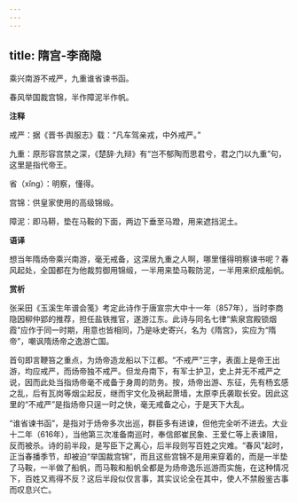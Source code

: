 ```yaml
---
---
---
```

title: 隋宫-李商隐
---

乘兴南游不戒严，九重谁省谏书函。

春风举国裁宫锦，半作障泥半作帆。

**注释**

戒严：据《晋书·舆服志》载：“凡车驾亲戎，中外戒严。”

九重：原形容宫禁之深，《楚辞·九辩》有“岂不郁陶而思君兮，君之门以九重”句，这里是指代帝王。

省（xǐng）：明察，懂得。

宫锦：供皇家使用的高级锦缎。

障泥：即马鞯，垫在马鞍的下面，两边下垂至马蹬，用来遮挡泥土。

**语译**

想当年隋炀帝乘兴南游，毫无戒备，这深居九重之人啊，哪里懂得明察谏书呢？春风起处，全国都在为他裁剪御用锦缎，一半用来垫马鞍防泥，一半用来织成船帆。

**赏析**

张采田《玉溪生年谱会笺》考定此诗作于唐宣宗大中十一年（857年），当时李商隐因柳仲郢的推荐，担任盐铁推官，遂游江东。此诗与同名七律“紫泉宫殿锁烟霞”应作于同一时期，用意也皆相同，乃是咏史寄兴，名为《隋宫》，实应为“隋帝”，嘲讽隋炀帝之逸游亡国。

首句即言鞭笞之重点，为炀帝造龙船以下江都。“不戒严”三字，表面上是帝王出游，均应戒严，而炀帝独不戒严。但龙舟南下，有军士护卫，史上并无不戒严之说，因而此处当指炀帝毫不戒备于身周的防务。按，炀帝出游、东征，先有杨玄感之乱，后有瓦岗等烟尘起反，继而宇文化及祸起萧墙，太原李氏袭取长安。因此这里的“不戒严”是指炀帝只逞一时之快，毫无戒备之心，于是天下大乱。

“谁省谏书函”，是指对于炀帝多次出巡，群臣多有进谏，但他完全听不进去。大业十二年（616年），当他第三次准备南巡时，奉信郎崔民象、王爱仁等上表谏阻，反而被杀。诗的前半段，是写臣下之离心，后半段则写百姓之灾难。“春风”起时，正当春播季节，却被迫“举国裁宫锦”，而且这些宫锦不是用来穿着的，而是一半垫了马鞍，一半做了船帆，而马鞍和船帆全都是为炀帝逸乐巡游而实施，在这种情况下，百姓又焉得不反？这后半段似仅言事，其实议论全在其中，使人不禁殷鉴古事而叹息兴亡。